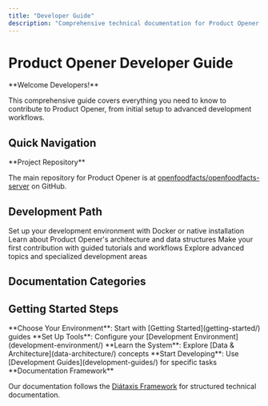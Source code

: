 ```yaml
---
title: "Developer Guide"
description: "Comprehensive technical documentation for Product Opener developers including setup guides, Docker instructions, and development workflows."
---
```



# Product Opener Developer Guide

<Callout type="info">
**Welcome Developers!**

This comprehensive guide covers everything you need to know to contribute to Product Opener, from initial setup to advanced development workflows.

</Callout>

## Quick Navigation

<Card
  href="/docs/Product-Opener"
  title="Using the API?"
  description="Looking to integrate with Product Opener? Check out our API Documentation for endpoints and usage examples."
/>

<Callout>
**Project Repository**

The main repository for Product Opener is at [openfoodfacts/openfoodfacts-server](https://github.com/openfoodfacts/openfoodfacts-server/) on GitHub.

</Callout>

## Development Path

<Steps>
  <Step title="Environment Setup">
    Set up your development environment with Docker or native installation
  </Step>
  <Step title="Understand Architecture">
    Learn about Product Opener's architecture and data structures
  </Step>
  <Step title="Start Contributing">
    Make your first contribution with guided tutorials and workflows
  </Step>
  <Step title="Advanced Development">
    Explore advanced topics and specialized development areas
  </Step>
</Steps>

## Documentation Categories

<Cards>
  <Card
    href="/docs/Product-Opener/dev/getting-started/"
    title="Getting Started"
    description="Setup guides, installation instructions, and quick start tutorials for new developers"
  />
  <Card
    href="/docs/Product-Opener/dev/development-environment/"
    title="Development Environment"
    description="Tools, Docker setup, and local environment configuration for efficient development"
  />
  <Card
    href="/docs/Product-Opener/dev/development-guides/"
    title="Development Guides"
    description="Step-by-step guides for specific development tasks, workflows, and best practices"
  />
  <Card
    href="/docs/Product-Opener/dev/data-architecture/"
    title="Data & Architecture"
    description="System architecture, data structures, database schemas, and component relationships"
  />
  <Card
    href="/docs/Product-Opener/dev/tutorials/"
    title="Tutorials"
    description="Hands-on tutorials for common development scenarios and feature implementation"
  />
  <Card
    href="/docs/Product-Opener/dev/reference/"
    title="Reference"
    description="Technical reference materials, APIs, and detailed documentation"
  />
</Cards>

## Getting Started Steps

<Steps>
  <Step>
    **Choose Your Environment**: Start with [Getting Started](getting-started/)
    guides
  </Step>
  <Step>
    **Set Up Tools**: Configure your [Development
    Environment](development-environment/)
  </Step>
  <Step>
    **Learn the System**: Explore [Data & Architecture](data-architecture/)
    concepts
  </Step>
  <Step>
    **Start Developing**: Use [Development Guides](development-guides/) for
    specific tasks
  </Step>
</Steps>

<Callout type="info">
**Documentation Framework**

Our documentation follows the [Diátaxis Framework](https://diataxis.fr/) for structured technical documentation.

</Callout>
